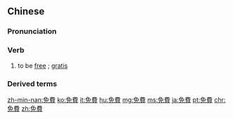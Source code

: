 {{also|免费}}
==Chinese==
{{zh-forms|s=免费}}

===Pronunciation===
{{zh-pron
|m=miǎnfèi
|c=min5 fai3
|h=pfs=miên-fi
|mn=bián-hùi
|cat=v
}}

===Verb===
{{zh-verb}}

# to be [[free]] {{gloss|of charge}}; [[gratis]]
#: {{zh-x|免費 諮[谘]詢|'''free''' consultation}}

===Derived terms===
{{zh-der|免費午餐}}

{{zh-cat|Advanced}}

[[zh-min-nan:免費]]
[[ko:免費]]
[[it:免費]]
[[hu:免費]]
[[mg:免費]]
[[ms:免費]]
[[ja:免費]]
[[pt:免費]]
[[chr:免費]]
[[zh:免費]]